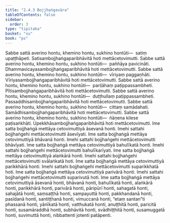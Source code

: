 ```yaml
---
title: "2.4.3 Bojjhaṅgavāra"
tableOfContents: false
sidebar:
  order: 3
type: "tipitaka"
basket: "su"
book: "ps"
---
```



<DynamicBreadcrumb />

<Division number="25" book="ps">

<Paragraph number="1489" book="ps">
Sabbe sattā averino hontu, khemino hontu, sukhino hontūti—  satiṃ upaṭṭhāpeti. Satisambojjhaṅgaparibhāvitā hoti mettācetovimutti.
</Paragraph>

<Paragraph number="1490" book="ps">
Sabbe sattā averino hontu, khemino hontu, sukhino hontūti—  paññāya pavicināti. Dhammavicayasambojjhaṅgaparibhāvitā hoti mettācetovimutti.
</Paragraph>

<Paragraph number="1491" book="ps">
Sabbe sattā averino hontu, khemino hontu, sukhino hontūti—  vīriyaṃ paggaṇhāti. Vīriyasambojjhaṅgaparibhāvitā hoti mettācetovimutti.
</Paragraph>

<Paragraph number="1492" book="ps">
Sabbe sattā averino hontu, khemino hontu, sukhino hontūti—  pariḷāhaṃ paṭippassambheti. Pītisambojjhaṅgaparibhāvitā hoti mettācetovimutti.
</Paragraph>

<Paragraph number="1493" book="ps">
Sabbe sattā averino hontu, khemino hontu, sukhino hontūti—  duṭṭhullaṃ paṭippassambheti. Passaddhisambojjhaṅgaparibhāvitā hoti mettācetovimutti.
</Paragraph>

<Paragraph number="1494" book="ps">
Sabbe sattā averino hontu, khemino hontu, sukhino hontūti—  cittaṃ samādahati. Samādhisambojjhaṅgaparibhāvitā hoti mettācetovimutti.
</Paragraph>

<Paragraph number="1495" book="ps">
Sabbe sattā averino hontu, khemino hontu, sukhino hontūti—  ñāṇena kilese paṭisaṅkhāti. Upekkhāsambojjhaṅgaparibhāvitā hoti mettācetovimutti.
</Paragraph>

<Paragraph number="1496" book="ps">
Ime satta bojjhaṅgā mettāya cetovimuttiyā āsevanā honti. Imehi sattahi bojjhaṅgehi mettācetovimutti āsevīyati. Ime satta bojjhaṅgā mettāya cetovimuttiyā bhāvanā honti. Imehi sattahi bojjhaṅgehi mettācetovimutti bhāvīyati. Ime satta bojjhaṅgā mettāya cetovimuttiyā bahulīkatā honti. Imehi sattahi bojjhaṅgehi mettācetovimutti bahulīkarīyati. Ime satta bojjhaṅgā mettāya cetovimuttiyā alaṅkārā honti. Imehi sattahi bojjhaṅgehi mettācetovimutti svālaṅkatā hoti. Ime satta bojjhaṅgā mettāya cetovimuttiyā parikkhārā honti. Imehi sattahi bojjhaṅgehi mettācetovimutti suparikkhatā hoti. Ime satta bojjhaṅgā mettāya cetovimuttiyā parivārā honti. Imehi sattahi bojjhaṅgehi mettācetovimutti suparivutā hoti. Ime satta bojjhaṅgā mettāya cetovimuttiyā āsevanā honti, bhāvanā honti, bahulīkatā honti, alaṅkārā honti, parikkhārā honti, parivārā honti, pāripūrī honti, sahagatā honti, sahajātā honti, saṃsaṭṭhā honti, sampayuttā honti, pakkhandanā honti, pasīdanā honti, santiṭṭhanā honti, vimuccanā honti, “etaṃ santan”ti phassanā honti, yānīkatā honti, vatthukatā honti, anuṭṭhitā honti, paricitā honti, susamāraddhā honti, subhāvitā honti, svādhiṭṭhitā honti, susamuggatā honti, suvimuttā honti, nibbattenti jotenti patāpenti.
</Paragraph>
</Division>